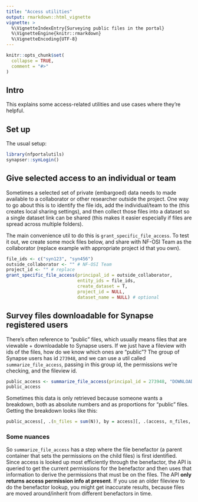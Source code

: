 ```yaml
---
title: "Access utilities"
output: rmarkdown::html_vignette
vignette: >
  %\VignetteIndexEntry{Surveying public files in the portal}
  %\VignetteEngine{knitr::rmarkdown}
  %\VignetteEncoding{UTF-8}
---
```


```r
knitr::opts_chunk$set(
  collapse = TRUE,
  comment = "#>"
)
```

## Intro

This explains some access-related utilities and use cases where they're helpful.

## Set up 

The usual setup:
```r
library(nfportalutils)
synapser::synLogin()
```

## Give selected access to an individual or team

Sometimes a selected set of private (embargoed) data needs to made available to a collaborator or other researcher outside the project. 
One way to go about this is to identify the file ids, add the individual/team to the (this creates local sharing settings), and then collect those files into a dataset so a single dataset link can be shared (this makes it easier especially if files are spread across multiple folders).

The main convenience util to do this is `grant_specific_file_access`.
To test it out, we create some mock files below, and share with NF-OSI Team as the collaborator (replace example with appropriate project id that you own). 

```r

file_ids <- c("syn123", "syn456")
outside_collaborator <- "" # NF-OSI Team
project_id <- "" # replace
grant_specific_file_access(principal_id = outside_collaborator,
                           entity_ids = file_ids, 
                           create_dataset = T, 
                           project_id = NULL, 
                           dataset_name = NULL) # optional 

```

## Survey files downloadable for Synapse registered users

There's often reference to "public" files, which usually means files that are viewable + downloadable to Synapse users.
If we just have a fileview with ids of the files, how do we know which ones are "public"?
The group of Synapse users has id `273948`, and we can use a util called `summarize_file_access`, passing in this group id, the permissions we're checking, and the fileview id. 

```r
public_access <- summarize_file_access(principal_id = 273948, "DOWNLOAD", "syn16858331")
public_access
```

Sometimes this data is only retrieved because someone wants a breakdown, both as absolute numbers and as proportions for "public" files.
Getting the breakdown looks like this:
```r
public_access[, .(n_files = sum(N)), by = access][, .(access, n_files, proportion = n_files / sum(n_files))]
```

### Some nuances

So `summarize_file_access` has a step where the file benefactor (a parent container that sets the permissions on the child files) is first identified. 
Since access is looked up most efficiently through the benefactor, the API is queried to get the current permissions for the benefactor and then uses that information to derive the permissions that must be on the files.
The API **only returns access permission info at present**.
If you use an older fileview to do the benefactor lookup, you might get inaccurate results, because files are moved around/inherit from different benefactors in time.


